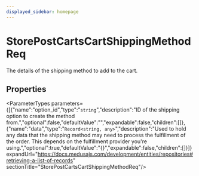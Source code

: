 ```yaml
---
displayed_sidebar: homepage
---
```



# StorePostCartsCartShippingMethodReq

The details of the shipping method to add to the cart.

## Properties

<ParameterTypes parameters={[{"name":"option_id","type":"`string`","description":"ID of the shipping option to create the method from.","optional":false,"defaultValue":"","expandable":false,"children":[]},{"name":"data","type":"`Record<string, any>`","description":"Used to hold any data that the shipping method may need to process the fulfillment of the order. This depends on the fulfillment provider you're using.","optional":true,"defaultValue":"{}","expandable":false,"children":[]}]} expandUrl="https://docs.medusajs.com/development/entities/repositories#retrieving-a-list-of-records" sectionTitle="StorePostCartsCartShippingMethodReq"/>
